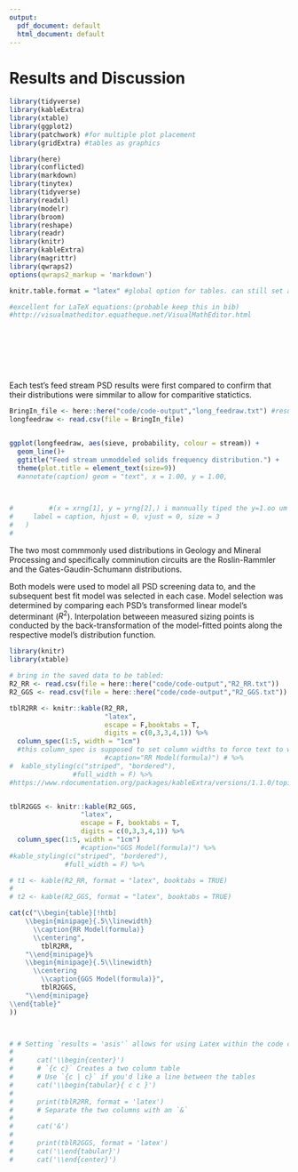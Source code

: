 ```yaml
---
output:
  pdf_document: default
  html_document: default
---
```


# Results and Discussion

```r
library(tidyverse)
library(kableExtra)
library(xtable)
library(ggplot2)
library(patchwork) #for multiple plot placement
library(gridExtra) #tables as graphics

library(here)
library(conflicted)
library(markdown)
library(tinytex)
library(tidyverse)
library(readxl)
library(modelr)
library(broom)
library(reshape)
library(readr)
library(knitr)
library(kableExtra)
library(magrittr)
library(qwraps2)
options(qwraps2_markup = 'markdown')

knitr.table.format = "latex" #global option for tables. can still set any in each kable function.

#excellent for LaTeX equations:(probable keep this in bib)
#http://visualmatheditor.equatheque.net/VisualMathEditor.html
```
<br><br><br><br>

```r
```

Each test's feed stream PSD results were first compared to confirm that their distributions were simmilar to allow for comparitive statictics.  

```r
BringIn_file <- here::here("code/code-output","long_feedraw.txt") #results generated in screentest-19oct2014.R
longfeedraw <- read.csv(file = BringIn_file)


ggplot(longfeedraw, aes(sieve, probability, colour = stream)) +
  geom_line()+
  ggtitle("Feed stream unmoddeled solids frequency distribution.") +
  theme(plot.title = element_text(size=9))
  #annotate(caption) geom = "text", x = 1.00, y = 1.00,


 
#         #(x = xrng[1], y = yrng[2],) i mannually tiped the y=1.oo um in here to move the caption to start at 1um and not on top of the plots at 0 um as the rng(range) arguments would do.
#     label = caption, hjust = 0, vjust = 0, size = 3
#   )
# 
```

The two most commmonly used distributions in Geology and Mineral Processing and specifically comminution circuits are the Roslin-Rammler and the Gates-Gaudin-Schumann distributions.

Both models were used  to model all PSD screening data to, and the subsequent best fit model was selected in each case. Model selection was determined by comparing each PSD's transformed linear model's determinant ($R^2$).
Interpolation betweeen measured sizing points is conducted by the back-transformation of the model-fitted points along the respective model's distribution function. 


```r
library(knitr)
library(xtable)

# bring in the saved data to be tabled:
R2_RR <- read.csv(file = here::here("code/code-output","R2_RR.txt"))
R2_GGS <- read.csv(file = here::here("code/code-output","R2_GGS.txt"))

tblR2RR <- knitr::kable(R2_RR,
                        "latex",
                        escape = F,booktabs = T, 
                        digits = c(0,3,3,4,1)) %>% 
  column_spec(1:5, width = "1cm") 
  #this column_spec is supposed to set column widths to force text to wrap inside the colmn #https://community.rstudio.com/t/wrap-column-name-in-pdf-table-from-knitr-kable/3278/4)
                        #caption="RR Model(formula)") # %>%
#  kable_styling(c("striped", "bordered"), 
                #full_width = F) %>% 
#https://www.rdocumentation.org/packages/kableExtra/versions/1.1.0/topics/column_spec


tblR2GGS <- knitr::kable(R2_GGS,
                  "latex",
                  escape = F, booktabs = T, 
                  digits = c(0,3,3,4,1)) %>% 
  column_spec(1:5, width = "1cm")
                  #caption="GGS Model(formula)") %>%
#kable_styling(c("striped", "bordered"), 
              #full_width = F) %>% 

# t1 <- kable(R2_RR, format = "latex", booktabs = TRUE)
# 
# t2 <- kable(R2_GGS, format = "latex", booktabs = TRUE)

cat(c("\\begin{table}[!htb]
    \\begin{minipage}{.5\\linewidth}
      \\caption{RR Model(formula)}
      \\centering",
        tblR2RR,
    "\\end{minipage}%
    \\begin{minipage}{.5\\linewidth}
      \\centering
        \\caption{GGS Model(formula)}",
        tblR2GGS,
    "\\end{minipage} 
\\end{table}"
))  




```




```r
# # Setting `results = 'asis'` allows for using Latex within the code chunk
# 
#      cat('\\begin{center}')
#      # `{c c}` Creates a two column table
#      # Use `{c | c}` if you'd like a line between the tables
#      cat('\\begin{tabular}{ c c }')
# 
#      print(tblR2RR, format = 'latex')
#      # Separate the two columns with an `&`
# 
#      cat('&')
# 
#      print(tblR2GGS, format = 'latex')
#      cat('\\end{tabular}')
#      cat('\\end{center}')
```









